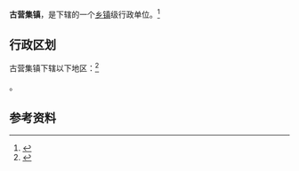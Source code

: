 {{中国乡级行政区|37/17/21/107/000}}

'''古营集镇'''，是{{PRC admin/fullname|37/17/21/107/000|3}}下辖的一个[[乡镇|乡镇]]级行政单位。<ref>{{PRC admin/ref sgc|{{PRC admin/parent|37/17/21/107/000}}}}</ref>

== 行政区划 ==

古营集镇下辖以下地区：<ref>{{PRC admin/ref sgc|37/17/21/107/000}}</ref>

{{PRC admin/children|37/17/21/107/000}}。

== 参考资料 ==

{{reflist}}

{{行政区划小作品}}
{{PRC admin/navcat|37/17/21/107/000}}